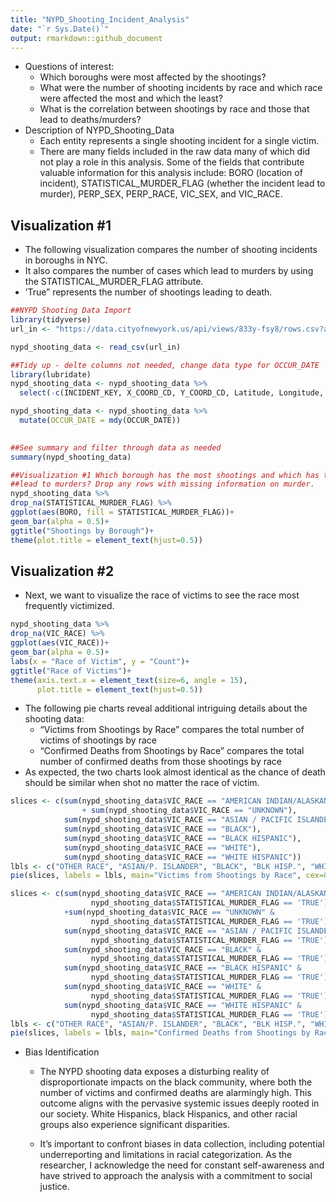 ```yaml
---
title: "NYPD_Shooting_Incident_Analysis"
date: "`r Sys.Date()`"
output: rmarkdown::github_document
---
```


* Questions of interest:
  + Which boroughs were most affected by the shootings? 
  + What were the number of shooting incidents by race and which race were affected the most and which the least?
  + What is the correlation between shootings by race and those that lead to deaths/murders?
  
* Description of NYPD_Shooting_Data
  + Each entity represents a single shooting incident for a single victim.
  + There are many fields included in the raw data many of which did not play a role in this analysis. Some of the fields that contribute valuable information for this analysis include: BORO (location of incident), STATISTICAL_MURDER_FLAG (whether the incident lead to murder), PERP_SEX, PERP_RACE, VIC_SEX, and VIC_RACE.

## Visualization #1 
* The following visualization compares the number of shooting incidents in boroughs in NYC. 
* It also compares the number of cases which lead to murders by using the STATISTICAL_MURDER_FLAG attribute.
* 'True" represents the number of shootings leading to death.
```r
##NYPD Shooting Data Import
library(tidyverse)
url_in <- "https://data.cityofnewyork.us/api/views/833y-fsy8/rows.csv?accessType=DOWNLOAD"

nypd_shooting_data <- read_csv(url_in)

##Tidy up - delte columns not needed, change data type for OCCUR_DATE
library(lubridate)
nypd_shooting_data <- nypd_shooting_data %>%
  select(-c(INCIDENT_KEY, X_COORD_CD, Y_COORD_CD, Latitude, Longitude, Lon_Lat,LOC_OF_OCCUR_DESC, PRECINCT, JURISDICTION_CODE, LOC_CLASSFCTN_DESC))

nypd_shooting_data <- nypd_shooting_data %>%
  mutate(OCCUR_DATE = mdy(OCCUR_DATE))

  
##See summary and filter through data as needed
summary(nypd_shooting_data)

##Visualization #1 Which borough has the most shootings and which has the least, and which of those
##lead to murders? Drop any rows with missing information on murder.
nypd_shooting_data %>%
drop_na(STATISTICAL_MURDER_FLAG) %>%
ggplot(aes(BORO, fill = STATISTICAL_MURDER_FLAG))+
geom_bar(alpha = 0.5)+
ggtitle("Shootings by Borough")+
theme(plot.title = element_text(hjust=0.5))
```

## Visualization #2 
* Next, we want to visualize the race of victims to see the race most frequently victimized.
```r

nypd_shooting_data %>%
drop_na(VIC_RACE) %>%
ggplot(aes(VIC_RACE))+
geom_bar(alpha = 0.5)+
labs(x = "Race of Victim", y = "Count")+
ggtitle("Race of Victims")+
theme(axis.text.x = element_text(size=6, angle = 15), 
      plot.title = element_text(hjust=0.5))

```

* The following pie charts reveal additional intriguing details about the shooting data:
  + "Victims from Shootings by Race" compares the total number of victims of shootings by race
  + "Confirmed Deaths from Shootings by Race" compares the total number of confirmed deaths from those shootings by race

* As expected, the two charts look almost identical as the chance of death should be similar when shot no matter the race of victim.

```r

slices <- c(sum(nypd_shooting_data$VIC_RACE == "AMERICAN INDIAN/ALASKAN NATIVE") 
                + sum(nypd_shooting_data$VIC_RACE == "UNKNOWN"),
            sum(nypd_shooting_data$VIC_RACE == "ASIAN / PACIFIC ISLANDER"),
            sum(nypd_shooting_data$VIC_RACE == "BLACK"),
            sum(nypd_shooting_data$VIC_RACE == "BLACK HISPANIC"),
            sum(nypd_shooting_data$VIC_RACE == "WHITE"),
            sum(nypd_shooting_data$VIC_RACE == "WHITE HISPANIC"))
lbls <- c("OTHER RACE", "ASIAN/P. ISLANDER", "BLACK", "BLK HISP.", "WHITE", "WHITE HISPANIC")
pie(slices, labels = lbls, main="Victims from Shootings by Race", cex=0.5)

slices <- c(sum(nypd_shooting_data$VIC_RACE == "AMERICAN INDIAN/ALASKAN NATIVE" & 
                  nypd_shooting_data$STATISTICAL_MURDER_FLAG == 'TRUE')
            +sum(nypd_shooting_data$VIC_RACE == "UNKNOWN" &
                  nypd_shooting_data$STATISTICAL_MURDER_FLAG == 'TRUE'),
            sum(nypd_shooting_data$VIC_RACE == "ASIAN / PACIFIC ISLANDER" &
                  nypd_shooting_data$STATISTICAL_MURDER_FLAG == 'TRUE'),
            sum(nypd_shooting_data$VIC_RACE == "BLACK" &
                  nypd_shooting_data$STATISTICAL_MURDER_FLAG == 'TRUE'),
            sum(nypd_shooting_data$VIC_RACE == "BLACK HISPANIC" &
                  nypd_shooting_data$STATISTICAL_MURDER_FLAG == 'TRUE'),
            sum(nypd_shooting_data$VIC_RACE == "WHITE" &
                  nypd_shooting_data$STATISTICAL_MURDER_FLAG == 'TRUE'),
            sum(nypd_shooting_data$VIC_RACE == "WHITE HISPANIC" &
                  nypd_shooting_data$STATISTICAL_MURDER_FLAG == 'TRUE'))
lbls <- c("OTHER RACE", "ASIAN/P. ISLANDER", "BLACK", "BLK HISP.", "WHITE", "WHITE HISPANIC")
pie(slices, labels = lbls, main="Confirmed Deaths from Shootings by Race", cex = 0.5)
```

* Bias Identification
  + The NYPD shooting data exposes a disturbing reality of disproportionate impacts on the black community, where both the number of victims and confirmed deaths are alarmingly high. This outcome aligns with the pervasive systemic issues deeply rooted in our society. White Hispanics, black Hispanics, and other racial groups also experience significant disparities.

  + It's important to confront biases in data collection, including potential underreporting and limitations in racial categorization. As the researcher, I acknowledge the need for constant self-awareness and have strived to approach the analysis with a commitment to social justice.
  
  
  